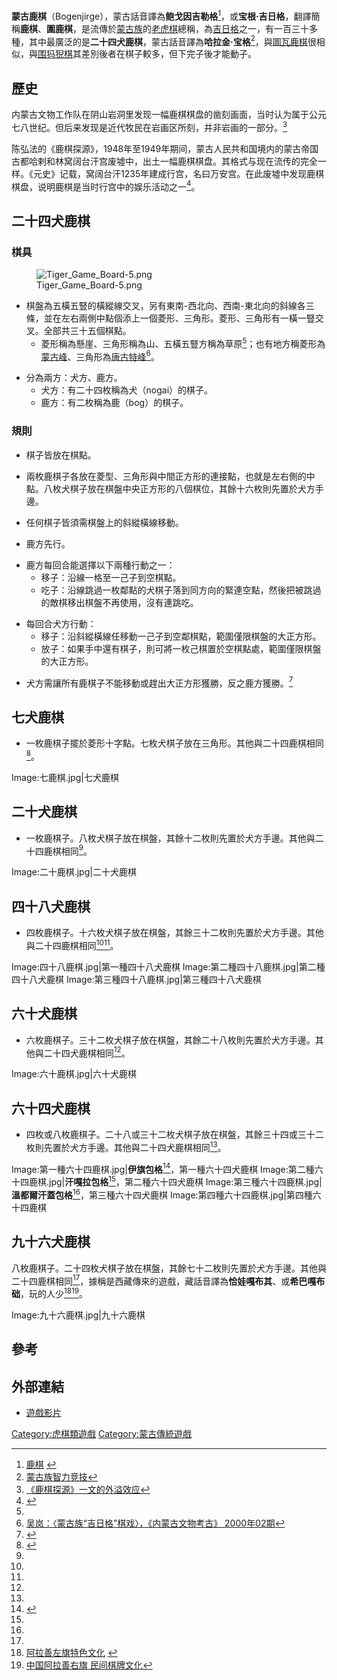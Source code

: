 '''蒙古鹿棋'''（Bogenjirge），蒙古話音譯為'''鲍戈因吉勒格'''<ref>[http://www.alswh.com/Article_Show.asp?ArticleID=3628 鹿棋] {{webarchive|url=https://web.archive.org/web/20120528164013/http://www.alswh.com/Article_Show.asp?ArticleID=3628 |date=2012-05-28 }}</ref>，或'''宝根·吉日格'''，翻譯簡稱'''鹿棋'''、'''圍鹿棋'''，是流傳於[[蒙古族|蒙古族]]的[[老虎棋|老虎棋]]總稱，為[[吉日格|吉日格]]之一，有一百三十多種，其中最廣泛的是'''二十四犬鹿棋'''，蒙古話音譯為'''哈拉金·宝格'''<ref>[http://bgw012027.chinaw3.com/fagui/ShowArticle.asp?ArticleID=6181 蒙古族智力竞技]{{dead link|date=十月 2017 |bot=InternetArchiveBot }}</ref>，與[[圖瓦鹿棋|圖瓦鹿棋]]很相似，與[[围犸猊棋|围犸猊棋]]其差別後者在棋子較多，但下完子後才能動子。

==歷史==

内蒙古文物工作队在阴山岩洞里发现一幅鹿棋棋盘的凿刻画面，当时认为属于公元七八世纪。但后来发现是近代牧民在岩画区所刻，并非岩画的一部分。<ref>[http://weibo.com/p/23041842b0093b0102w3ev 《鹿棋探源》一文的外溢效应]</ref>

陈弘法的《鹿棋探源》，1948年至1949年期间，蒙古人民共和国境内的蒙古帝国古都哈剌和林窝阔台汗宫废墟中，出土一幅鹿棋棋盘。其格式与现在流传的完全一样。《元史》记载，窝阔台汗1235年建成行宫，名曰万安宫。在此废墟中发现鹿棋棋盘，说明鹿棋是当时行宫中的娱乐活动之一<ref>{{Cite web |url=http://zhongguoshi.boxueren.com/contents/3584/28312.html |title=鹿棋--蒙古族的娱乐--中国史博学人—中国历史百科！ |access-date=2012-05-31 |archive-url=https://web.archive.org/web/20150406045628/http://zhongguoshi.boxueren.com/contents/3584/28312.html |archive-date=2015-04-06 |dead-url=yes }}</ref>。

==二十四犬鹿棋==

===棋具===

[[File:Tiger_Game_Board-5.png|thumb]]

*棋盤為五橫五豎的橫縱線交叉，另有東南-西北向、西南-東北向的斜線各三條，並在左右兩側中點個添上一個菱形、三角形。菱形、三角形有一橫一豎交叉。全部共三十五個棋點。
**菱形稱為懸崖、三角形稱為山、五橫五豎方稱為草原<ref name="蒙古民族游乐文化"></ref>；也有地方稱菱形為[[蒙古峰|蒙古峰]]、三角形為[[唐古特峰|唐古特峰]]<ref name="蒙古族“吉日格”棋戏">[http://www.cnki.com.cn/Article/CJFDTOTAL-NMWC200002016.htm 吴岚：〈蒙古族“吉日格”棋戏〉，《内蒙古文物考古》 2000年02期]</ref>。

*分為兩方：犬方、鹿方。
**犬方：有二十四枚稱為犬（nogai）的棋子。
**鹿方：有二枚稱為鹿（bog）的棋子。

===規則===

*棋子皆放在棋點。

*兩枚鹿棋子各放在菱型、三角形與中間正方形的連接點，也就是左右側的中點。八枚犬棋子放在棋盤中央正方形的八個棋位，其餘十六枚則先置於犬方手邊。

*任何棋子皆須需棋盤上的斜縱橫線移動。

*鹿方先行。

*鹿方每回合能選擇以下兩種行動之一：
**移子：沿線一格至一己子到空棋點。
**吃子：沿線跳過一枚鄰點的犬棋子落到同方向的緊連空點，然後把被跳過的敵棋移出棋盤不再使用，沒有連跳吃。

*每回合犬方行動：
**移子：沿斜縱橫線任移動一己子到空鄰棋點，範圍僅限棋盤的大正方形。
**放子：如果手中還有棋子，則可將一枚己棋置於空棋點處，範圍僅限棋盤的大正方形。

*犬方需讓所有鹿棋子不能移動或趕出大正方形獲勝，反之鹿方獲勝。<ref>{{Cite web |url=http://travel.nmgnews.com.cn/system/2009/12/03/010339368.shtml |title=鹿棋：蒙古族的传统娱乐项目 |access-date=2010-09-11 |archive-url=https://web.archive.org/web/20101225203238/http://travel.nmgnews.com.cn/system/2009/12/03/010339368.shtml |archive-date=2010-12-25 |dead-url=yes }}</ref>

==七犬鹿棋==
*一枚鹿棋子擺於菱形十字點。七枚犬棋子放在三角形。其他與二十四鹿棋相同<ref name="蒙古民族游乐文化">{{cite book |author=郑宏奎、国庆、陈丽琴 |title=《蒙古民族游乐文化》 |date=2008-03-01|publisher=方志出版社 |location=中國 |language=zh-hans |isbn=9787501022113 }}</ref>。
<gallery>
Image:七鹿棋.jpg|七犬鹿棋
</gallery>

==二十犬鹿棋==
*一枚鹿棋子。八枚犬棋子放在棋盤，其餘十二枚則先置於犬方手邊。其他與二十四鹿棋相同<ref name="蒙古民族游乐文化"></ref>。
<gallery>
Image:二十鹿棋.jpg|二十犬鹿棋
</gallery>
==四十八犬鹿棋==
*四枚鹿棋子。十六枚犬棋子放在棋盤，其餘三十二枚則先置於犬方手邊。其他與二十四鹿棋相同<ref name="蒙古民族游乐文化"></ref><ref name="蒙古族“吉日格”棋戏"></ref>。
<gallery>
Image:四十八鹿棋.jpg|第一種四十八犬鹿棋
Image:第二種四十八鹿棋.jpg|第二種四十八犬鹿棋
Image:第三種四十八鹿棋.jpg|第三種四十八犬鹿棋
</gallery>
==六十犬鹿棋==
*六枚鹿棋子。三十二枚犬棋子放在棋盤，其餘二十八枚則先置於犬方手邊。其他與二十四犬鹿棋相同<ref name="蒙古民族游乐文化"></ref>。
<gallery>
Image:六十鹿棋.jpg|六十犬鹿棋
</gallery>
==六十四犬鹿棋==
*四枚或八枚鹿棋子。二十八或三十二枚犬棋子放在棋盤，其餘三十四或三十二枚則先置於犬方手邊。其他與二十四犬鹿棋相同<ref name="蒙古民族游乐文化"></ref>。
<gallery>
Image:第一種六十四鹿棋.jpg|'''伊旗包格'''<ref name="蒙古象棋">{{cite book |author=彭楚克林青 |title=蒙古象棋 |date=2006-12 |publisher=鄂爾多斯學研究會 |location=中國|language=zh-hans| }}</ref>，第一種六十四犬鹿棋
Image:第二種六十四鹿棋.jpg|'''汗嘎拉包格'''<ref name="蒙古象棋"></ref>，第二種六十四犬鹿棋
Image:第三種六十四鹿棋.jpg|'''溫都爾汗蓋包格'''<ref name="蒙古象棋"></ref>，第三種六十四犬鹿棋
Image:第四種六十四鹿棋.jpg|第四種六十四鹿棋
</gallery>

==九十六犬鹿棋==
八枚鹿棋子。二十四枚犬棋子放在棋盤，其餘七十二枚則先置於犬方手邊。其他與二十四鹿棋相同<ref name="蒙古族“吉日格”棋戏"></ref>，據稱是西藏傳來的遊戲，藏話音譯為'''恰娃嘎布其'''、或'''希巴嘎布础'''，玩的人少<ref>[http://www.alswh.com/Article_Show.asp?ArticleID=1316&ArticlePage=12 阿拉善左旗特色文化] {{webarchive|url=https://web.archive.org/web/20160304101931/http://www.alswh.com/Article_Show.asp?ArticleID=1316&ArticlePage=12 |date=2016-03-04 }}</ref><ref>[http://www.alsyq.gov.cn/mlayq_show.asp?newsid=20 中国阿拉善右旗 民间棋牌文化]{{dead link|date=2018年4月 |bot=InternetArchiveBot |fix-attempted=yes }}</ref>。
<gallery>
Image:九十六鹿棋.jpg|九十六鹿棋
</gallery>

==參考==
<div class="references-small">
<references/>
</div>

==外部連結==
*[https://web.archive.org/web/20160304093622/http://www.nmgcnt.com/nmgwhyszyk/mgzwhysspxs/spxscywh/mgzylwh/200904/t20090422_25628.html 遊戲影片]

[[Category:虎棋類遊戲|Category:虎棋類遊戲]]
[[Category:蒙古傳統遊戲|Category:蒙古傳統遊戲]]